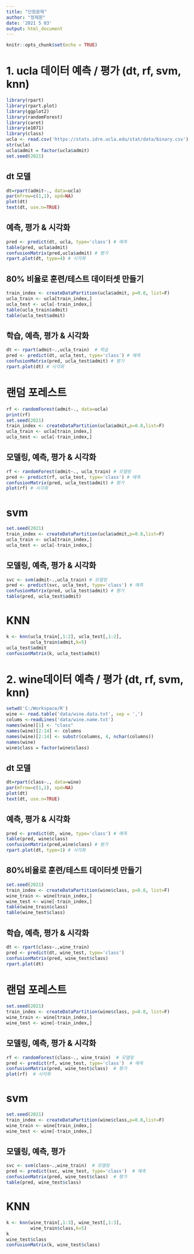 ```yaml
---
title: "단원문제"
author: "정제원"
date: '2021 5 03'
output: html_document
---
```


```r
knitr::opts_chunk$set(echo = TRUE)
```

# 1. ucla 데이터 예측 / 평가 (dt, rf, svm, knn)

```r
library(rpart)
library(rpart.plot)
library(ggplot2)
library(randomForest)
library(caret)
library(e1071)
library(class)
ucla <- read.csv('https://stats.idre.ucla.edu/stat/data/binary.csv')
str(ucla)
ucla$admit = factor(ucla$admit)
set.seed(2021)
```

## dt 모델
```r
dt=rpart(admit~., data=ucla)
par(mfrow=c(1,1), xpd=NA)
plot(dt)
text(dt, use.n=TRUE)
```

## 예측, 평가 & 시각화
```r
pred <- predict(dt, ucla, type='class') # 예측
table(pred, ucla$admit)
confusionMatrix(pred,ucla$admit) # 평가
rpart.plot(dt, type=4) # 시각화
```

## 80% 비율로 훈련/테스트 데이터셋 만들기
```r
train_index <- createDataPartition(ucla$admit, p=0.8, list=F)
ucla_train <- ucla[train_index,]
ucla_test <- ucla[-train_index,]
table(ucla_train$admit)
table(ucla_test$admit)
```
## 학습, 예측, 평가 & 시각화
```r
dt <- rpart(admit~.,ucla_train)  # 학습
pred <- predict(dt, ucla_test, type='class') # 예측
confusionMatrix(pred, ucla_test$admit) # 평가
rpart.plot(dt) # 시각화
```

# 랜덤 포레스트
```r
rf <- randomForest(admit~., data=ucla)
print(rf)
set.seed(2021)
train_index <- createDataPartition(ucla$admit,p=0.8,list=F)
ucla_train <- ucla[train_index,]
ucla_test <- ucla[-train_index,]
```
## 모델링, 예측, 평가 & 시각화
```r
rf <- randomForest(admit~., ucla_train) # 모델링
pred <- predict(rf, ucla_test, type='class') # 예측
confusionMatrix(pred, ucla_test$admit) # 평가
plot(rf) # 시각화
```

# svm
```r
set.seed(2021)
train_index <- createDataPartition(ucla$admit,p=0.8,list=F)
ucla_train <- ucla[train_index,]
ucla_test <- ucla[-train_index,]
```
## 모델링, 예측, 평가 & 시각화
```r
svc <- svm(admit~.,ucla_train) # 모델링
pred <- predict(svc, ucla_test, type='class') # 예측
confusionMatrix(pred, ucla_test$admit) # 평가
table(pred, ucla_test$admit)
```

# KNN
```r
k <- knn(ucla_train[,1:2], ucla_test[,1:2],
         ucla_train$admit,k=5)
ucla_test$admit
confusionMatrix(k, ucla_test$admit)
```
# 2. wine데이터 예측 / 평가 (dt, rf, svm, knn)
```r
setwd('C:/Workspace/R')
wine <- read.table('data/wine.data.txt', sep = ',')
colums <-readLines('data/wine.name.txt')
names(wine)[1] <- "class"
names(wine)[2:14] <- columns
names(wine)[2:14] <- substr(columns, 4, nchar(columns))
names(wine)
wine$class = factor(wine$class)
```
## dt 모델
```r
dt=rpart(class~., data=wine)
par(mfrow=c(1,1), xpd=NA)
plot(dt)
text(dt, use.n=TRUE)
```
## 예측, 평가 & 시각화
```r
pred <- predict(dt, wine, type='class') # 예측
table(pred, wine$class)
confusionMatrix(pred,wine$class) # 평가
rpart.plot(dt, type=1) # 시각화
```

## 80%비율로 훈련/테스트 데이터셋 만들기
```r
set.seed(2021)
train_index <- createDataPartition(wine$class, p=0.8, list=F)
wine_train <- wine[train_index,]
wine_test <- wine[-train_index,]
table(wine_train$class)
table(wine_test$class)
```
## 학습, 예측, 평가 & 시각화
```r
dt <- rpart(class~.,wine_train)
pred <- predict(dt, wine_test, type='class')
confusionMatrix(pred, wine_test$class)
rpart.plot(dt)
```

# 랜덤 포레스트
```r
set.seed(2021)
train_index <- createDataPartition(wine$class, p=0.8, list=F)
wine_train <- wine[train_index,]
wine_test <- wine[-train_index,]
```
## 모델링, 예측, 평가 & 시각화
```r
rf <- randomForest(class~., wine_train)  # 모델링
pred <- predict(rf, wine_test, type='class')  # 예측
confusionMatrix(pred, wine_test$class)  # 평가
plot(rf)  # 시각화
```

# svm
```r
set.seed(2021)
train_index <- createDataPartition(wine$class,p=0.8,list=F)
wine_train <- wine[train_index,]
wine_test <- wine[-train_index,]
```
## 모델링, 예측, 평가
```r
svc <- svm(class~.,wine_train)  # 모델링
pred <- predict(svc, wine_test, type='class')  # 예측
confusionMatrix(pred, wine_test$class)  # 평가
table(pred, wine_test$class)
```

# KNN
```r
k <- knn(wine_train[,1:3], wine_test[,1:3],
         wine_train$class,k=5)
k
wine_test$class
confusionMatrix(k, wine_test$class)
```

